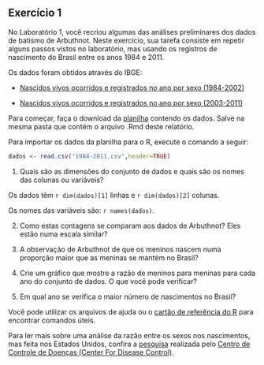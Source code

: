## Exercício 1


No Laboratório 1, você recriou algumas das análises preliminares dos dados de batismo de Arbuthnot. Neste exercício, sua tarefa consiste em repetir alguns passos vistos no laboratório, mas usando os registros de nascimento do Brasil entre os anos 1984 e 2011. 

Os dados foram obtidos através do IBGE:

* [Nascidos vivos ocorridos e registrados no ano por sexo (1984-2002)](http://seriesestatisticas.ibge.gov.br/series.aspx?no=1&op=1&vcodigo=RC65&t=nascidos-vivos-ocorridos-registrados-ano-sexo)

* [Nascidos vivos ocorridos e registrados no ano por sexo (2003-2011)](http://seriesestatisticas.ibge.gov.br/series.aspx?no=1&op=1&vcodigo=RC67&t=nascidos-vivos-ocorridos-ano-sexo)

Para começar, faça o download da [planilha](atividades01/1984-2011.csv) contendo os dados. Salve na mesma pasta que contém o arquivo .Rmd deste relatório.

Para importar os dados da planilha para o R, execute o comando a seguir:

```r
dados <- read.csv("1984-2011.csv",header=TRUE)
```
1. Quais são as dimensões do conjunto de dados e quais são os nomes das colunas ou variáveis?

Os dados têm `r dim(dados)[1]` linhas e `r dim(dados)[2]` colunas.

Os nomes das variáveis são: `r names(dados)`.

2. Como estas contagens se comparam aos dados de Arbuthnot? Eles estão numa escala similar?

3. A observação de Arbuthnot de que os meninos nascem numa proporção maior que as meninas se mantém no Brasil?

4. Crie um gráfico que mostre a razão de meninos para meninas para cada ano do conjunto de dados. O que você pode verificar?

5. Em qual ano se verifica o maior número de nascimentos no Brasil? 


Você pode utilizar os arquivos de ajuda ou o [cartão de referência do R](http://cran.r-project.org/doc/contrib/Short-refcard.pdf) para encontrar comandos úteis. 


Para ler mais sobre uma análise da razão entre os sexos nos nascimentos, mas feita nos Estados Unidos, confira a [pesquisa](http://www.cdc.gov/nchs/data/nvsr/nvsr53/nvsr53_20.pdf) realizada pelo [Centro de Controle de Doenças (Center For Disease Control)](http://www.cdc.gov/). 
